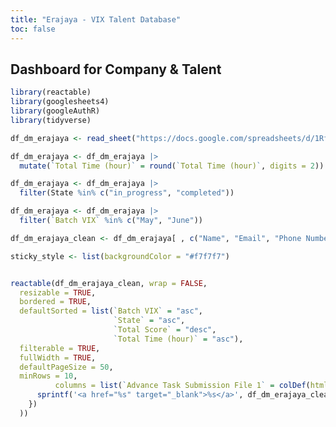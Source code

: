 ```yaml
---
title: "Erajaya - VIX Talent Database"
toc: false
---
```


## Dashboard for Company & Talent

```r
library(reactable)
library(googlesheets4)
library(googleAuthR)
library(tidyverse)
```

```r
df_dm_erajaya <- read_sheet("https://docs.google.com/spreadsheets/d/1RfFfh51okKWL-CVrR3doKHI5fEreLXtaR8Uh-f6c6AI", range = "Erajaya - Digital Marketing")
```

```r

df_dm_erajaya <- df_dm_erajaya |> 
  mutate(`Total Time (hour)` = round(`Total Time (hour)`, digits = 2))

df_dm_erajaya <- df_dm_erajaya |> 
  filter(State %in% c("in_progress", "completed"))

df_dm_erajaya <- df_dm_erajaya |> 
  filter(`Batch VIX` %in% c("May", "June"))

df_dm_erajaya_clean <- df_dm_erajaya[ , c("Name", "Email", "Phone Number", "Batch VIX", "State", "Advance Task Submission File 1", "Total Score", "Total Time (hour)")]
```

```r

sticky_style <- list(backgroundColor = "#f7f7f7")


reactable(df_dm_erajaya_clean, wrap = FALSE,
  resizable = TRUE,
  bordered = TRUE,
  defaultSorted = list(`Batch VIX` = "asc",
                       `State` = "asc",
                       `Total Score` = "desc", 
                       `Total Time (hour)` = "asc"),
  filterable = TRUE, 
  fullWidth = TRUE,
  defaultPageSize = 50,
  minRows = 10,
          columns = list(`Advance Task Submission File 1` = colDef(html = TRUE, cell = function(value, index) {
      sprintf('<a href="%s" target="_blank">%s</a>', df_dm_erajaya_clean$`Advance Task Submission File 1`[index], value)
    })
  ))
```
